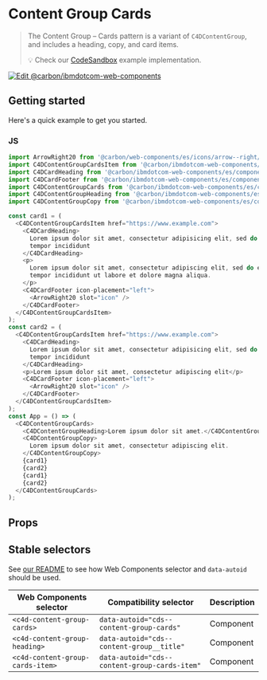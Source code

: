 
# Content Group Cards

> The Content Group – Cards pattern is a variant of `C4DContentGroup`, and
> includes a heading, copy, and card items.
>
> 💡 Check our
> [CodeSandbox](https://stackblitz.com/github/carbon-design-system/carbon-for-ibm-dotcom/tree/main/packages/web-components/examples/codesandbox/components-react/content-group-cards)
> example implementation.

[![Edit @carbon/ibmdotcom-web-components](https://developer.stackblitz.com/img/open_in_stackblitz.svg)](https://stackblitz.com/github/carbon-design-system/carbon-for-ibm-dotcom/tree/main/packages/web-components/examples/codesandbox/components-react/content-group-cards)

## Getting started

Here's a quick example to get you started.

### JS

```js
import ArrowRight20 from '@carbon/web-components/es/icons/arrow--right/20.js';
import C4DContentGroupCardsItem from '@carbon/ibmdotcom-web-components/es/components-react/content-group-cards/content-group-cards-item';
import C4DCardHeading from '@carbon/ibmdotcom-web-components/es/components-react/card/card-heading';
import C4DCardFooter from '@carbon/ibmdotcom-web-components/es/components-react/card/card-footer';
import C4DContentGroupCards from '@carbon/ibmdotcom-web-components/es/components-react/content-group-cards/content-group-cards';
import C4DContentGroupHeading from '@carbon/ibmdotcom-web-components/es/components-react/content-group/content-group-heading';
import C4DContentGroupCopy from '@carbon/ibmdotcom-web-components/es/components-react/content-group/content-group-copy';

const card1 = (
  <C4DContentGroupCardsItem href="https://www.example.com">
    <C4DCardHeading>
      Lorem ipsum dolor sit amet, consectetur adipisicing elit, sed do eiusmod
      tempor incididunt
    </C4DCardHeading>
    <p>
      Lorem ipsum dolor sit amet, consectetur adipiscing elit, sed do eiusmod
      tempor incididunt ut labore et dolore magna aliqua.
    </p>
    <C4DCardFooter icon-placement="left">
      <ArrowRight20 slot="icon" />
    </C4DCardFooter>
  </C4DContentGroupCardsItem>
);
const card2 = (
  <C4DContentGroupCardsItem href="https://www.example.com">
    <C4DCardHeading>
      Lorem ipsum dolor sit amet, consectetur adipisicing elit, sed do eiusmod
      tempor incididunt
    </C4DCardHeading>
    <p>Lorem ipsum dolor sit amet, consectetur adipiscing elit</p>
    <C4DCardFooter icon-placement="left">
      <ArrowRight20 slot="icon" />
    </C4DCardFooter>
  </C4DContentGroupCardsItem>
);
const App = () => (
  <C4DContentGroupCards>
    <C4DContentGroupHeading>Lorem ipsum dolor sit amet.</C4DContentGroupHeading>
    <C4DContentGroupCopy>
      Lorem ipsum dolor sit amet, consectetur adipiscing elit.
    </C4DContentGroupCopy>
    {card1}
    {card2}
    {card1}
    {card2}
  </C4DContentGroupCards>
);
```

## Props

<Props of={PropTypesRef} />

## Stable selectors

See
[our README](https://github.com/carbon-design-system/carbon-for-ibm-dotcom/tree/main/packages/web-components#stable-selectors-for-analytics-and-integratione2e-testing-in-web-components)
to see how Web Components selector and `data-autoid` should be used.

| Web Components selector          | Compatibility selector                        | Description |
| -------------------------------- | --------------------------------------------- | ----------- |
| `<c4d-content-group-cards>`      | `data-autoid="cds--content-group-cards"`      | Component   |
| `<c4d-content-group-heading>`    | `data-autoid="cds--content-group__title"`     | Component   |
| `<c4d-content-group-cards-item>` | `data-autoid="cds--content-group-cards-item"` | Component   |

<Description markdown={contributing} />
